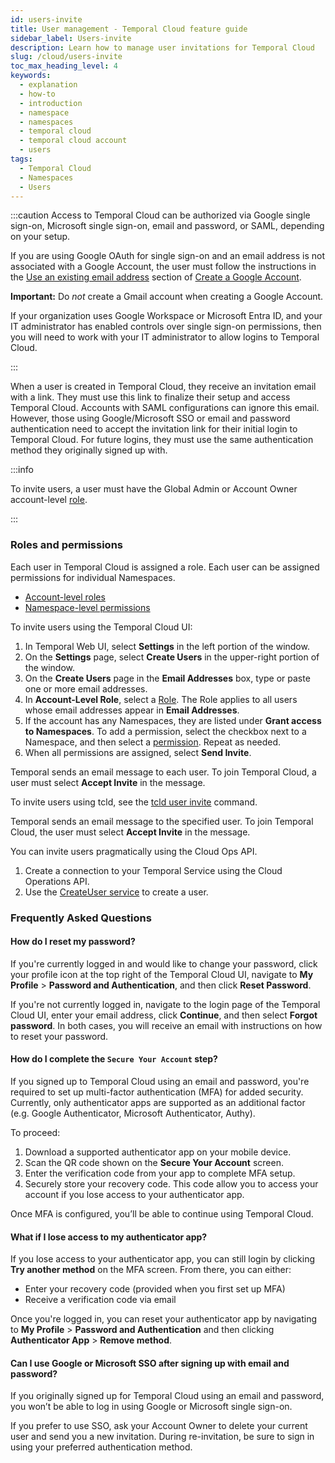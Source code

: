 ```yaml
---
id: users-invite
title: User management - Temporal Cloud feature guide
sidebar_label: Users-invite
description: Learn how to manage user invitations for Temporal Cloud
slug: /cloud/users-invite
toc_max_heading_level: 4
keywords:
  - explanation
  - how-to
  - introduction
  - namespace
  - namespaces
  - temporal cloud
  - temporal cloud account
  - users
tags:
  - Temporal Cloud
  - Namespaces
  - Users
---
```


:::caution
Access to Temporal Cloud can be authorized via Google single sign-on, Microsoft single sign-on, email and password, or SAML, depending on your setup.

If you are using Google OAuth for single sign-on and an email address is not associated with a Google Account, the user must follow the instructions in the [Use an existing email address](https://support.google.com/accounts/answer/27441?hl=en#existingemail) section of [Create a Google Account](https://support.google.com/accounts/answer/27441).

**Important:** Do _not_ create a Gmail account when creating a Google Account.

If your organization uses Google Workspace or Microsoft Entra ID, and your IT administrator has enabled controls over single sign-on permissions, then you will need to work with your IT administrator to allow logins to Temporal Cloud.

:::

When a user is created in Temporal Cloud, they receive an invitation email with a link.
They must use this link to finalize their setup and access Temporal Cloud.
Accounts with SAML configurations can ignore this email.
However, those using Google/Microsoft SSO or email and password authentication need to accept the invitation link for their initial login to Temporal Cloud.
For future logins, they must use the same authentication method they originally signed up with.

:::info

To invite users, a user must have the Global Admin or Account Owner account-level [role](/cloud/users#account-level-roles).

:::

### Roles and permissions

Each user in Temporal Cloud is assigned a role.
Each user can be assigned permissions for individual Namespaces.

- [Account-level roles](/cloud/users#account-level-roles)
- [Namespace-level permissions](/cloud/users#namespace-level-permissions)

<Tabs>

<TabItem value="invite-webui" label="Web UI">

To invite users using the Temporal Cloud UI:

1. In Temporal Web UI, select **Settings** in the left portion of the window.
1. On the **Settings** page, select **Create Users** in the upper-right portion of the window.
1. On the **Create Users** page in the **Email Addresses** box, type or paste one or more email addresses.
1. In **Account-Level Role**, select a [Role](/cloud/users#account-level-roles).
   The Role applies to all users whose email addresses appear in **Email Addresses**.
1. If the account has any Namespaces, they are listed under **Grant access to Namespaces**.
   To add a permission, select the checkbox next to a Namespace, and then select a [permission](/cloud/users#namespace-level-permissions).
   Repeat as needed.
1. When all permissions are assigned, select **Send Invite**.

Temporal sends an email message to each user.
To join Temporal Cloud, a user must select **Accept Invite** in the message.

</TabItem>

<TabItem value="invite-tcld" label="tcld">

To invite users using tcld, see the [tcld user invite](/cloud/tcld/user/#invite) command.

Temporal sends an email message to the specified user.
To join Temporal Cloud, the user must select **Accept Invite** in the message.

</TabItem>

<TabItem value="invite-ops-api" label="Cloud Ops API">

You can invite users pragmatically using the Cloud Ops API.

1. Create a connection to your Temporal Service using the Cloud Operations API.
2. Use the [CreateUser service](https://github.com/temporalio/api-cloud/blob/main/temporal/api/cloud/cloudservice/v1/service.proto) to create a user.

</TabItem>

</Tabs>

### Frequently Asked Questions

#### How do I reset my password?

If you're currently logged in and would like to change your password, click your profile icon at the top right of the Temporal Cloud UI,
navigate to **My Profile** > **Password and Authentication**, and then click **Reset Password**.

If you're not currently logged in, navigate to the login page of the Temporal Cloud UI, enter your email address, click **Continue**, and then select **Forgot password**.
In both cases, you will receive an email with instructions on how to reset your password.

#### How do I complete the `Secure Your Account` step?

If you signed up to Temporal Cloud using an email and password, you're required to set up multi-factor authentication (MFA) for added security.
Currently, only authenticator apps are supported as an additional factor (e.g. Google Authenticator, Microsoft Authenticator, Authy).

To proceed:

1. Download a supported authenticator app on your mobile device.
2. Scan the QR code shown on the **Secure Your Account** screen.
3. Enter the verification code from your app to complete MFA setup.
4. Securely store your recovery code. This code allow you to access your account if you lose access to your authenticator app.

Once MFA is configured, you’ll be able to continue using Temporal Cloud.

#### What if I lose access to my authenticator app?

If you lose access to your authenticator app, you can still login by clicking **Try another method** on the MFA screen.
From there, you can either:

- Enter your recovery code (provided when you first set up MFA)
- Receive a verification code via email

Once you're logged in, you can reset your authenticator app by navigating to **My Profile** > **Password and Authentication** and then clicking **Authenticator App** > **Remove method**.

#### Can I use Google or Microsoft SSO after signing up with email and password?

If you originally signed up for Temporal Cloud using an email and password, you won’t be able to log in using Google or Microsoft single sign-on.

If you prefer to use SSO, ask your Account Owner to delete your current user and send you a new invitation.
During re-invitation, be sure to sign in using your preferred authentication method.
